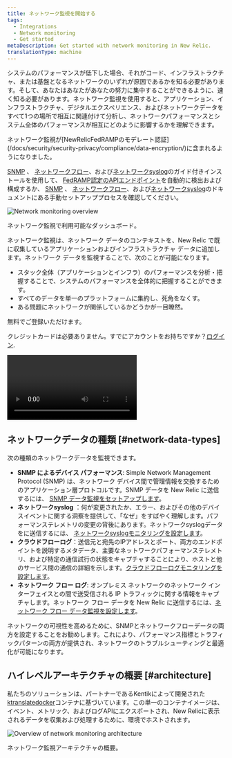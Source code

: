 ```yaml
---
title: ネットワーク監視を開始する
tags:
  - Integrations
  - Network monitoring
  - Get started
metaDescription: Get started with network monitoring in New Relic.
translationType: machine
---
```




システムのパフォーマンスが低下した場合、それがコード、インフラストラクチャ、または基盤となるネットワークのいずれが原因であるかを知る必要があります。そして、あなたはあなたがあなたの努力に集中することができるように、速く知る必要があります。ネットワーク監視を使用すると、アプリケーション、インフラストラクチャ、デジタルエクスペリエンス、およびネットワークデータをすべて1つの場所で相互に関連付けて分析し、ネットワークパフォーマンスとシステム全体のパフォーマンスが相互にどのように影響するかを理解できます。

<Callout variant="tip">
  ネットワーク監視が[NewRelicFedRAMPのモデレート認証](/docs/security/security-privacy/compliance/data-encryption/)に含まれるようになりました。

  [SNMP](/docs/network-performance-monitoring/setup-performance-monitoring/snmp-performance-monitoring/#setup-snmp-monitoring) 、 [ネットワークフロー](/docs/network-performance-monitoring/setup-performance-monitoring/network-flow-monitoring/#setup-network-flow-monitoring)、および[ネットワークsyslog](/docs/network-performance-monitoring/setup-performance-monitoring/network-syslog-monitoring/#setup-network-syslog-monitoring)のガイド付きインストールを使用して、 [FedRAMP認定のAPIエンドポイント](/docs/security/security-privacy/compliance/fedramp-compliant-endpoints/#data-ingest-apis)を自動的に検出および構成するか、 [SNMP](/docs/network-performance-monitoring/setup-performance-monitoring/snmp-performance-monitoring/#manual-setup) 、 [ネットワークフロー](/docs/network-performance-monitoring/setup-performance-monitoring/network-flow-monitoring/#manual-setup)、および[ネットワークsyslog](/docs/network-performance-monitoring/setup-performance-monitoring/network-syslog-monitoring/#manual-setup)のドキュメントにある手動セットアッププロセスを確認してください。
</Callout>

<img
  title="Network monitoring overview"
  alt="Network monitoring overview"
  src={networkDevicePerformance}
/>

<figcaption>
  ネットワーク監視で利用可能なダッシュボード。
</figcaption>

ネットワーク監視は、ネットワーク データのコンテキストを、New Relic で既に収集しているアプリケーションおよびインフラストラクチャ データに追加します。ネットワーク データを監視することで、次のことが可能になります。

* スタック全体（アプリケーションとインフラ）のパフォーマンスを分析・把握することで、システムのパフォーマンスを全体的に把握することができます。
* すべてのデータを単一のプラットフォームに集約し、死角をなくす。
* ある問題にネットワークが関係しているかどうかが一目瞭然。

<ButtonGroup>
  <ButtonLink
    role="button"
    to="https://newrelic.com/signup"
    variant="primary"
  >
    無料でご登録いただけます。
  </ButtonLink>
</ButtonGroup>

クレジットカードは必要ありません。すでにアカウントをお持ちですか？[ログイン](https://one.newrelic.com).

<Video
  id="2GH8YrEv9YA"
  type="youtube"
/>

## ネットワークデータの種類 [#network-data-types]

次の種類のネットワークデータを監視できます。

* **SNMP によるデバイス パフォーマンス**: Simple Network Management Protocol (SNMP) は、ネットワーク デバイス間で管理情報を交換するためのアプリケーション層プロトコルです。SNMP データを New Relic に送信するには、 [SNMP データ監視をセットアップします](/docs/network-performance-monitoring/setup-performance-monitoring/snmp-performance-monitoring)。
* **ネットワークsyslog** ：何が変更されたか、エラー、およびその他のデバイスイベントに関する洞察を提供して、「なぜ」をすばやく理解します。パフォーマンステレメトリの変更の背後にあります。ネットワークsyslogデータをに送信するには、 [ネットワークsyslogモニタリングを設定します](/docs/network-performance-monitoring/setup-performance-monitoring/network-syslog-monitoring)。
* **クラウドフローログ**：送信元と宛先のIPアドレスとポート、両方のエンドポイントを説明するメタデータ、主要なネットワークパフォーマンステレメトリ、および特定の通信試行の状態をキャプチャすることにより、ホストと他のサービス間の通信の詳細を示します。[クラウドフローログモニタリングを設定します](/docs/network-performance-monitoring/setup-performance-monitoring/aws-vpc-flow-monitoring)。
* **ネットワーク フロー ログ**: オンプレミス ネットワークのネットワーク インターフェイスとの間で送受信される IP トラフィックに関する情報をキャプチャします。ネットワーク フロー データを New Relic に送信するには、[ネットワーク フロー データ監視を設定します](/docs/network-performance-monitoring/setup-performance-monitoring/network-flow-monitoring)。

<Callout variant="important">
  ネットワークの可視性を高めるために、SNMPとネットワークフローデータの両方を設定することをお勧めします。これにより、パフォーマンス指標とトラフィックパターンの両方が提供され、ネットワークのトラブルシューティングと最適化が可能になります。
</Callout>

## ハイレベルアーキテクチャの概要 [#architecture]

私たちのソリューションは、パートナーであるKentikによって開発された[ktranslatedocker](https://github.com/kentik/ktranslate)コンテナに基づいています。この単一のコンテナイメージは、イベント、メトリック、およびログAPIにエクスポートされ、New Relicに表示されるデータを収集および処理するために、環境でホストされます。

<img
  title="Overview of network monitoring architecture"
  alt="Overview of network monitoring architecture"
  src={networkNpmArchitecture}
/>

<figcaption>
  ネットワーク監視アーキテクチャの概要。
</figcaption>